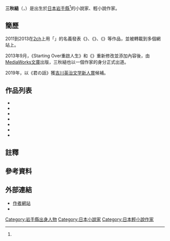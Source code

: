{{Infobox writer
| 姓名     = 三秋縋
| 圖像     = 
| 圖像大小 = 
| 圖像說明 = 
| 原文名稱 = 三秋縋
| 日文假名 = みあき すがる
| 羅馬拼音 = Miaki Sugaru
| 本名     = 
| 筆名     = 三秋縋
| 出生     = 1990年<ref name="writer_info" />
| 出生地點 = {{flagicon|Japan}}[[日本|日本]][[岩手縣|岩手縣]]<ref name="writer_info" />
| 逝世     = 
| 逝世地點 = 
| 現居地   = 
| 職業     = 小說家、輕小說作家
| 國籍     = 
| 民族     = 
| 公民權   = 
| 教育程度 = 
| 母校     = 
| 創作時期 = 2011-
| 體裁     = 
| 主題     = 
| 文學運動 = 
| 代表作   = 《三日間的幸福》
| 父母     = 
| 配偶     = 
| 伴侶     = 
| 子女     = 
| 親屬     = 
| 受影響於 = 
| 施影響於 = 
| 獎項     = 
| 簽名     = 
| 官方網站 = {{URL|http://fafoo.web.fc2.com/}}
}}
'''三秋縋'''（{{lang-ja|三秋 縋（みあき すがる）}}，{{bd|1990年|<ref name="writer_info">{{Cite web |url = http://mwbunko.com/978-4-04-866169-0/ |title = 三日間の幸福 | メディアワークス文庫公式サイト |author =  |date =  |publisher =  |language = ja |accessdate = 2017-02-16 |quote =  |archive-url = https://web.archive.org/web/20151102014834/http://mwbunko.com/978-4-04-866169-0/ |archive-date = 2015-11-02 |dead-url = yes }}</ref>}}）是出生於[[日本|日本]][[岩手縣|岩手縣]]<ref name="writer_info" />的小說家、輕小說作家。

== 簡歷 ==
2011到2013在[[2ch|2ch]]上用「{{lang|ja|げんふうけい}}」{{notetag|中文有人翻作「原風景」}}的名義發表《{{lang|ja|人を自殺させるだけの簡単なお仕事です}}》、《{{lang|ja|十年巻き戻って、十歳からやり直した感想}}》、《{{lang|ja|寿命を買い取ってもらった。一年につき、一万円で}}》{{notetag|後來出版改名為《三日間的幸福》<ref name="三日間的幸福 漫畫非正式譯名" />}}等作品，並被轉載到多個網站上。{{notetag|這些作品可在作者網站上拜讀到}}

2013年9月，《Starting Over重啟人生》和《{{lang|ja|十年巻き戻って、十歳からやり直した感想}}》重新修改並添加內容後，由[[MediaWorks文庫|MediaWorks文庫]]出版，三秋縋也以一個作家的身分正式出道。

2019年，以《君の話》獲[[吉川英治文学新人賞|吉川英治文学新人賞]]候補。

== 作品列表 ==
<!--如果有中文出版則使用Nihongo模板並用官方譯名和加上連結；不然則只用日文原名即可-->
<!--使用Nihongo模板時，ISBN和出版日期請放extra；出版社請放在extra2並記得加上全形括號-->

* {{nihongo|《Starting Over重啟人生》|スターティング・オーヴァー|romaji=Starting Over||2013年9月25日 {{ISBN|978-4048660013}}|（[[MediaWorks文庫|MediaWorks文庫]]）}}{{notetag|原名：十年巻き戻って、十歳からやり直した感想}}
* {{nihongo|《三日間的幸福》|三日間の幸福|romaji=||2013年12月25日 {{ISBN|978-4048661690}}|（MediaWorks文庫）}}{{notetag|有改編漫畫：《{{nihongo|我用一年一萬日圓賣掉壽命<ref name="三日間的幸福 漫畫非正式譯名">{{cite news|language = zh-cn|author = |url = http://cartoon.youth.cn/zxzx/201702/t20170213_9111592.htm|title = 用命换钱漫画走红 你的一年生命可以值多少钱|publisher = |pages = |date = |accessdate = 2017-03-04|archive-url = https://web.archive.org/web/20170305041024/http://cartoon.youth.cn/zxzx/201702/t20170213_9111592.htm|archive-date = 2017-03-05|dead-url = yes}}</ref>|寿命を買い取ってもらった。一年につき、一万円で。|romaji=}}》<ref>{{cite news|language = ja|author = |url = http://natalie.mu/comic/news/197773|title = 「寿命を買い取ってもらった。一年につき、一万円で。」がジャンプ＋でマンガに|publisher =  |pages =  |date = 2016-08-10|accessdate = 2017-03-04|archive-date = 2017-03-05|archive-url = https://web.archive.org/web/20170305034954/http://natalie.mu/comic/news/197773|dead-url = no}}</ref>}}
* {{nihongo|《不哭不哭，痛痛飛走吧》|いたいのいたいの、とんでゆけ|romaji=|| 2014年11月21日 {{ISBN|978-4048668569}}|（MediaWorks文庫）}}
* {{nihongo|《那年夏天，妳打來的電話》|君が電話をかけていた場所|romaji=||2015年8月25日 {{ISBN|978-4048653923}}|（MediaWorks文庫）}}
* {{nihongo|《那年夏天，我撥去的電話》|僕が電話をかけていた場所|romaji=||2015年9月24日 {{ISBN|978-4048654425}}|（MediaWorks文庫）}}
* {{nihongo|《戀愛寄生蟲》|恋する寄生虫|romaji=||2016年9月24日 {{ISBN|978-4048924115}}|（MediaWorks文庫）}}
* {{nihongo|《义忆》|君の話|romaji=||2018年7月19日 {{ISBN|978-4152097828}}|（早川書房）}}

== 註釋 ==
{{NoteFoot}}

== 參考資料 ==
{{reflist}}

== 外部連結 ==
* [http://fafoo.web.fc2.com/ 作者網站]{{Wayback|url=http://fafoo.web.fc2.com/ |date=20161021144212 }}{{ja icon}}
* {{Twitter|everb1ue|三秋 縋}}{{ja icon}}

{{normdaten}}
{{DEFAULTSORT:miaki sugaru}}
[[Category:岩手縣出身人物|Category:岩手縣出身人物]]
[[Category:日本小說家|Category:日本小說家]]
[[Category:日本輕小說作家|Category:日本輕小說作家]]